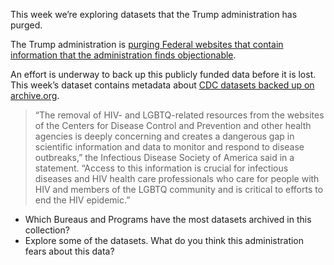 This week we're exploring datasets that the Trump administration has purged. 

The Trump administration is [purging Federal websites that contain information that the administration finds objectionable](https://www.npr.org/sections/shots-health-news/2025/01/31/nx-s1-5282274/trump-administration-purges-health-websites). 

An effort is underway to back up this publicly funded data before it is lost. 
This week's dataset contains metadata about [CDC datasets backed up on archive.org](https://archive.org/download/20250128-cdc-datasets).

> "The removal of HIV- and LGBTQ-related resources from the websites of the Centers for Disease Control and Prevention and other health agencies is deeply concerning and creates a dangerous gap in scientific information and data to monitor and respond to disease outbreaks," the Infectious Disease Society of America said in a statement. "Access to this information is crucial for infectious diseases and HIV health care professionals who care for people with HIV and members of the LGBTQ community and is critical to efforts to end the HIV epidemic."

- Which Bureaus and Programs have the most datasets archived in this collection?
- Explore some of the datasets. What do you think this administration fears about this data?
